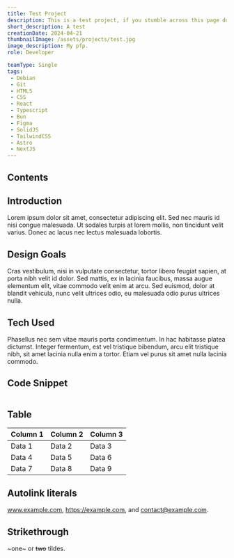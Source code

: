```yaml
---
title: Test Project
description: This is a test project, if you stumble across this page don't mind it.
short_description: A test
creationDate: 2024-04-21
thumbnailImage: /assets/projects/test.jpg
image_description: My pfp.
role: Developer

teamType: Single
tags:
 - Debian
 - Git
 - HTML5
 - CSS
 - React
 - Typescript
 - Bun
 - Figma
 - SolidJS
 - TailwindCSS
 - Astro
 - NextJS
---
```


## Contents

## Introduction

Lorem ipsum dolor sit amet, consectetur adipiscing elit. Sed nec mauris id nisi
congue malesuada. Ut sodales turpis at lorem mollis, non tincidunt velit
varius. Donec ac lacus nec lectus malesuada lobortis.

## Design Goals

Cras vestibulum, nisi in vulputate consectetur, tortor libero feugiat sapien,
at porta nibh velit id dolor. Sed mattis, ex in lacinia faucibus, massa
augue elementum elit, vitae commodo velit enim at arcu. Sed euismod, dolor
at blandit vehicula, nunc velit ultrices odio, eu malesuada odio purus
ultrices nulla.

## Tech Used

Phasellus nec sem vitae mauris porta condimentum. In hac habitasse platea
dictumst. Integer fermentum, est vel tristique bibendum, arcu elit tristique
nibh, sit amet lacinia nulla enim a tortor. Etiam vel purus sit amet nulla
lacinia commodo.

## Code Snippet

```tsx title="ContentList.astro:" file=<rootDir>/src/components/ContentList.astro#L1-L11

```

## Table

| Column 1 | Column 2 | Column 3 |
| -------- | -------- | -------- |
| Data 1   | Data 2   | Data 3   |
| Data 4   | Data 5   | Data 6   |
| Data 7   | Data 8   | Data 9   |

## Autolink literals

www.example.com, https://example.com, and contact@example.com.

## Strikethrough

~one~ or ~~two~~ tildes.
